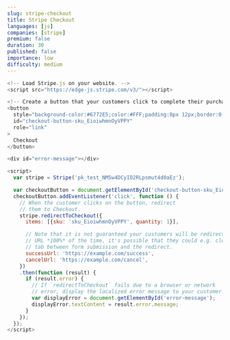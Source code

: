 ```yaml
---
slug: stripe-checkout
title: Stripe Checkout
languages: [js]
companies: [stripe]
premium: false
duration: 30
published: false
importance: low
difficulty: medium
---
```


```js
<!-- Load Stripe.js on your website. -->
<script src="https://edge-js.stripe.com/v3/"></script>

<!-- Create a button that your customers click to complete their purchase. Customize the styling to suit your branding. -->
<button
  style="background-color:#6772E5;color:#FFF;padding:8px 12px;border:0;border-radius:4px;font-size:1em"
  id="checkout-button-sku_EioiwhmnOyVPPY"
  role="link"
>
  Checkout
</button>

<div id="error-message"></div>

<script>
  var stripe = Stripe('pk_test_NM5w4DCyID2RLpsmut4d0aEz');

  var checkoutButton = document.getElementById('checkout-button-sku_EioiwhmnOyVPPY');
  checkoutButton.addEventListener('click', function () {
    // When the customer clicks on the button, redirect
    // them to Checkout.
    stripe.redirectToCheckout({
      items: [{sku: 'sku_EioiwhmnOyVPPY', quantity: 1}],

      // Note that it is not guaranteed your customers will be redirected to this
      // URL *100%* of the time, it's possible that they could e.g. close the
      // tab between form submission and the redirect.
      successUrl: 'https://example.com/success',
      cancelUrl: 'https://example.com/cancel',
    })
    .then(function (result) {
      if (result.error) {
        // If `redirectToCheckout` fails due to a browser or network
        // error, display the localized error message to your customer.
        var displayError = document.getElementById('error-message');
        displayError.textContent = result.error.message;
      }
    });
  });
</script>
```
